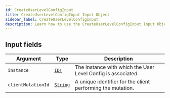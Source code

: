 ```yaml
---
id: CreateUserLevelConfigInput
title: CreateUserLevelConfigInput Input Object
sidebar_label: CreateUserLevelConfigInput
description: Learn how to use the CreateUserLevelConfigInput Input Object for Builder's API.
---
```


## Input fields

| Argument           | Type                                     | Description                                                  |
| ------------------ | ---------------------------------------- | ------------------------------------------------------------ |
| `instance`         | [`ID!`](/docs/composer/builder/api/schema/scalar/ID.mdx)        | The Instance with which the User Level Config is associated. |
| `clientMutationId` | [`String`](/docs/composer/builder/api/schema/scalar/String.mdx) | A unique identifier for the client performing the mutation.  |
